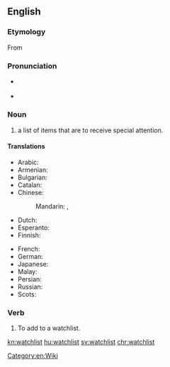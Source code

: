 {{selfref|For help on watchlist, see [[m:Watchlist|Watchlist]] on Meta-Wiki.}}
==English==
{{wikipedia}}
===Etymology===
From {{compound|watch|list}}

===Pronunciation===
* {{a|UK}} {{IPA|/ˈwɒtʃˌlɪst/}}
* {{audio|en-us-watchlist.ogg|Audio (US)}}

===Noun===
{{en-noun}}

# a list of items that are to receive special attention.

====Translations====
{{trans-top|list for special attention}}
* Arabic: {{t|ar|قائمة مراقبتي|f|tr=qaa'ima muraaqabati}}
* Armenian: {{t|hy|հսկացանկ|sc=Armn}}
* Bulgarian: {{t|bg|наблюдаваните теми|sc=Cyrl}}
* Catalan: {{t|ca|llista de seguiment}}
* Chinese:
*: Mandarin: {{t|cmn|監視列表|sc=Hani}}, {{t|cmn|监视列表|tr=jiānshì lièbiǎo|sc=Hani}}
* Dutch: {{t|nl|observatielijst|f}}
* Esperanto: {{t|eo|atentaro}}
* Finnish: {{t|fi|tarkkailulista}}
{{trans-mid}}
* French: {{t|fr|liste de suivi|f}}
* German: {{t|de|Beobachtungsliste|f}}
* Japanese: {{t|ja|ウォッチリスト|tr=wotchirisuto}}
* Malay: {{t|ms|senarai pantau}}
* Persian: {{t|fa|فهرست پی‌گیری‌ها|tr=fehrest-e peygiri-ha|sc=fa-Arab}}
* Russian: {{t|ru|список наблюдения|m|tr=spísok nabljudénija}}
* Scots: {{t|sco|watchleet}}
{{trans-bottom}}

===Verb===
{{en-verb}}

# {{context|transitive|lang=en}} To add to a watchlist.

[[Category:en:Wiki]]

[[kn:watchlist]]
[[hu:watchlist]]
[[sv:watchlist]]
[[chr:watchlist]]
